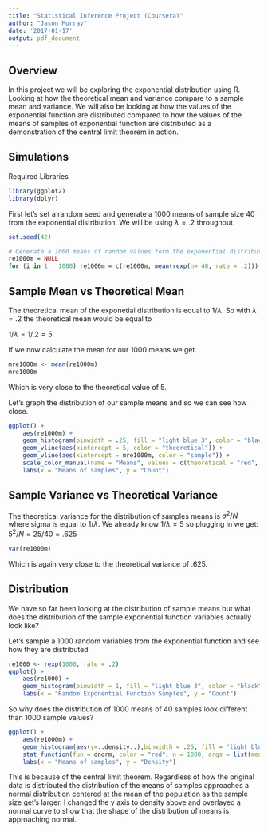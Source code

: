 ```yaml
---
title: "Statistical Inference Project (Coursera)"
author: "Jason Murray"
date: '2017-01-17'
output: pdf_document
---
```


## Overview

In this project we will be exploring the exponential distribution using R.  Looking at how the theoretical mean and variance compare to a sample mean and variance.  We will also be looking at how the values of the exponential function are distributed compared to how the values of the means of samples of exponential function are distributed as a demonstration of the central limit theorem in action.

## Simulations

Required Libraries
```r
library(ggplot2)
library(dplyr)
```

First let's set a random seed and generate a 1000 means of sample size 40 from the exponential distribution.  We will be using $\lambda = .2$ throughout.
```r
set.seed(42)

# Generate a 1000 means of random values form the exponential distribution
re1000m = NULL
for (i in 1 : 1000) re1000m = c(re1000m, mean(rexp(n= 40, rate = .2)))
```


## Sample Mean vs Theoretical Mean

The theoretical mean of the exponetial distribution is equal to $1/\lambda$.  So with $\lambda = .2$ the theoretical mean would be equal to 

$1/\lambda = 1/.2 = 5$

If we now calculate the mean for our 1000 means we get.

```r
mre1000m <- mean(re1000m)
mre1000m
```

Which is very close to the theoretical value of 5.

Let's graph the distribution of our sample means and so we can see how close.  

```r
ggplot() + 
	aes(re1000m) +
	geom_histogram(binwidth = .25, fill = "light blue 3", color = "black") +
	geom_vline(aes(xintercept = 5, color = "theoretical")) +
	geom_vline(aes(xintercept = mre1000m, color = "sample")) +
	scale_color_manual(name = "Means", values = c(theoretical = "red", sample = "orange")) +
	labs(x = "Means of samples", y = "Count") 
```



## Sample Variance vs Theoretical Variance

The theoretical variance for the distribution of samples means is $\sigma^2/N$ where sigma is equal to $1/\lambda$.  We already know $1/\lambda =5$ so plugging in we get:
$5^2/N = 25/40 = .625$

```r
var(re1000m)
```

Which is again very close to the theoretical variance of .625.  


## Distribution

We have so far been looking at the distribution of sample means but what does the distribution of the sample exponential function variables actually look like?

Let's sample a 1000 random variables from the exponential function and see how they are distributed 

```r
re1000 <- rexp(1000, rate = .2)
ggplot() + 
	aes(re1000) +
	geom_histogram(binwidth = 1, fill = "light blue 3", color = "black") +
	labs(x = "Random Exponential Function Samples", y = "Count")
```

So why does the distribution of 1000 means of 40 samples look different than 1000 sample values?

```r
ggplot() + 
	aes(re1000m) +
	geom_histogram(aes(y=..density..),binwidth = .25, fill = "light blue 3", color = "black") +
	stat_function(fun = dnorm, color = "red", n = 1000, args = list(mean = 5)) +
	labs(x = "Means of samples", y = "Density") 
```


This is because of the central limit theorem.  Regardless of how the original data is distributed the distribution of the means of samples approaches a normal distribution centered at the mean of the population as the sample size get's larger.  I changed the y axis to density above and overlayed a normal curve to show that the shape of the distribution of means is approaching normal.  




